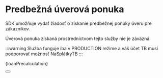 
# Predbežná úverová ponuka

SDK umožňuje vydať žiadosť o získanie predbežnej ponuky úveru pre zákazníkov.

Úverová ponuka získaná prostredníctvom tejto služby nie je záväzná.

:::warning
Služba funguje iba v PRODUCTION režime a váš účet TB musí podporovať možnosť NaSplátkyTB
:::


<CodeBlock language="python">{loanPrecalculation}</CodeBlock>

<Button label="Prejsť na kompletnú API príručku" link="/docs/api/loan-precalculation"/>